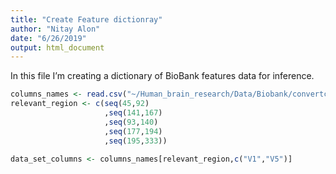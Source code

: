 ```yaml
---
title: "Create Feature dictionray"
author: "Nitay Alon"
date: "6/26/2019"
output: html_document
---
```


In this file I'm creating a dictionary of BioBank features data for inference.
```r
columns_names <- read.csv("~/Human_brain_research/Data/Biobank/convertcsv.csv", header = F, stringsAsFactors = F)
relevant_region <- c(seq(45,92)
                     ,seq(141,167)
                     ,seq(93,140)
                     ,seq(177,194)
                     ,seq(195,333))

data_set_columns <- columns_names[relevant_region,c("V1","V5")]
```

